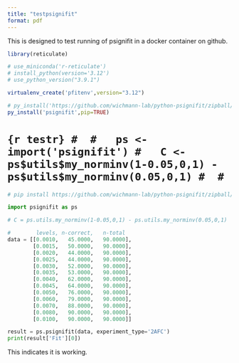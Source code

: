 ```yaml
---
title: "testpsignifit"
format: pdf
---
```


This is designed to test running of psignifit in a docker container on github.

```r

library(reticulate)

# use_miniconda('r-reticulate')
# install_python(version='3.12')
# use_python_version("3.9.1")

virtualenv_create('pfitenv',version="3.12")

# py_install('https://github.com/wichmann-lab/python-psignifit/zipball/master')
py_install('psignifit',pip=TRUE)

```

# ```{r testr}
# 
#   ps <- import('psignifit')
#   C <- ps$utils$my_norminv(1-0.05,0,1) - ps$utils$my_norminv(0.05,0,1)
# 
# ```

```python

# pip install https://github.com/wichmann-lab/python-psignifit/zipball/master

import psignifit as ps

# C = ps.utils.my_norminv(1-0.05,0,1) - ps.utils.my_norminv(0.05,0,1)

#        levels, n-correct,   n-total
data = [[0.0010,   45.0000,   90.0000],
        [0.0015,   50.0000,   90.0000],
        [0.0020,   44.0000,   90.0000],
        [0.0025,   44.0000,   90.0000],
        [0.0030,   52.0000,   90.0000],
        [0.0035,   53.0000,   90.0000],
        [0.0040,   62.0000,   90.0000],
        [0.0045,   64.0000,   90.0000],
        [0.0050,   76.0000,   90.0000],
        [0.0060,   79.0000,   90.0000],
        [0.0070,   88.0000,   90.0000],
        [0.0080,   90.0000,   90.0000],
        [0.0100,   90.0000,   90.0000]]

result = ps.psignifit(data, experiment_type='2AFC')
print(result['Fit'][0])

```


<!-- C = `r C` -->

This indicates it is working.
